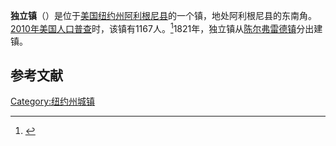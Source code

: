 {{Infobox settlement
|official_name            = 独立镇
|settlement_type          = 镇
|nickname                 = 
|motto                    =

<!-- Images -->
|image_skyline            = 
|imagesize                = 
|image_caption            = 
|image_flag               = 
|image_seal               =

<!-- Maps -->
|pushpin_map              = New York
|pushpin_label            = 独立镇
|pushpin_label_position   = top <!-- the position of the pushpin label: left, right, top, bottom, none -->
|pushpin_map_caption      = 
|pushpin_mapsize          =
|image_map                = 
|mapsize                  = 
|map_caption              = 
|image_map1               = 
|mapsize1                 = 
|map_caption1             =

<!-- Location -->
|coordinates_region       = US-NY
|subdivision_type         = [[国家|国家]]
|subdivision_name         = [[美国|美国]]
|subdivision_type1        = [[美国行政区划|州]]
|subdivision_name1        = [[纽约州|纽约州]]
|subdivision_type2        = [[纽约州行政区划|县]]
|subdivision_name2        = [[阿利根尼县_(纽约州)|阿利根尼县]]
|government_footnotes     = 
|government_type          =
|established_title        = 
|established_date         =

<!-- Area -->
|unit_pref                = Imperial
|area_footnotes           = 
|area_magnitude           = 
|area_total_km2           = 89.3
|area_land_km2            = 89.3
|area_water_km2           = 0.0
|area_total_sq_mi         = 34.5
|area_land_sq_mi          = 34.5
|area_water_sq_mi         = 0.0

<!-- Population -->
|population_as_of         = [[2010年美国人口普查|2010]]
|population_footnotes     = 
|population_total         = 1167
|population_density_km2   = 13.1
|population_density_sq_mi =

<!-- General information -->
|timezone                 = [[美国东部时间|美国东部时间]]
|utc_offset               = -5
|timezone_DST             = EDT
|utc_offset_DST           = -4
|elevation_footnotes      = 
|elevation_m              = 660
|elevation_ft             = 2165
|latd = 42 |latm = 3 |lats = 12 |latNS = N
|longd = 77 |longm = 47 |longs = 9 |longEW = W

<!-- Area/postal codes & others -->
|postal_code_type         = 
|postal_code              = 
|area_code                = 
|website                  = {{URL|independenceny.org}}
|footnotes                = 
}}
'''独立镇'''（{{lang-en|Independence}}）是位于[[美国|美国]][[纽约州|纽约州]][[阿利根尼县_(纽约州)|阿利根尼县]]的一个镇，地处阿利根尼县的东南角。[[2010年美国人口普查|2010年美国人口普查]]时，该镇有1167人。<ref name>{{cite web|url=http://factfinder2.census.gov|publisher=[[United_States_Census_Bureau|United States Census Bureau]]|title=American FactFinder|accessdate=2020-09-14|archive-date=2013-09-11|archive-url=https://web.archive.org/web/20130911234518/http://factfinder2.census.gov/|dead-url=no}}</ref>1821年，独立镇从[[阿尔弗雷德_(纽约州)|陈尔弗雷德镇]]分出建镇。

== 参考文献 ==
{{reflist}}

{{NY-stub}}
[[Category:纽约州城镇|Category:纽约州城镇]]